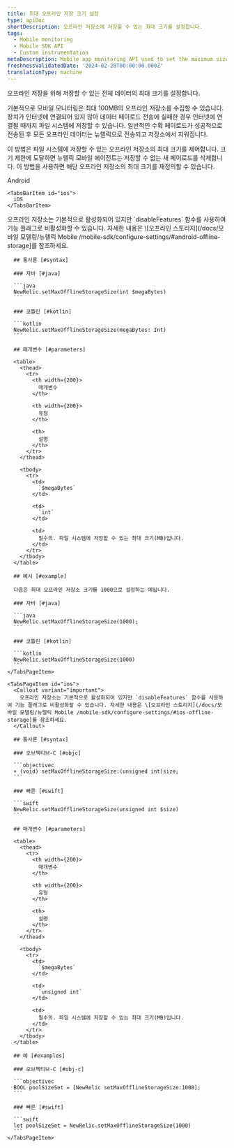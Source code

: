 ```yaml
---
title: 최대 오프라인 저장 크기 설정
type: apiDoc
shortDescription: 오프라인 저장소에 저장할 수 있는 최대 크기를 설정합니다.
tags:
  - Mobile monitoring
  - Mobile SDK API
  - Custom instrumentation
metaDescription: Mobile app monitoring API used to set the maximum size of offline storage.
freshnessValidatedDate: '2024-02-28T00:00:00.000Z'
translationType: machine
---
```


오프라인 저장을 위해 저장할 수 있는 전체 데이터의 최대 크기를 설정합니다.

기본적으로 모바일 모니터링은 최대 100MB의 오프라인 저장소를 수집할 수 있습니다. 장치가 인터넷에 연결되어 있지 않아 데이터 페이로드 전송에 실패한 경우 인터넷에 연결될 때까지 파일 시스템에 저장할 수 있습니다. 일반적인 수확 페이로드가 성공적으로 전송된 후 모든 오프라인 데이터는 뉴렐릭으로 전송되고 저장소에서 지워집니다.

이 방법은 파일 시스템에 저장할 수 있는 오프라인 저장소의 최대 크기를 제어합니다. 크기 제한에 도달하면 뉴렐릭 모바일 에이전트는 저장할 수 없는 새 페이로드를 삭제합니다. 이 방법을 사용하면 해당 오프라인 저장소의 최대 크기를 재정의할 수 있습니다.

<Tabs>
  <TabsBar>
    <TabsBarItem id="android">
      Android
    </TabsBarItem>

    <TabsBarItem id="ios">
      iOS
    </TabsBarItem>
  </TabsBar>

  <TabsPages>
    <TabsPageItem id="android">
      <Callout variant="important">
        오프라인 저장소는 기본적으로 활성화되어 있지만 `disableFeatures` 함수를 사용하여 기능 플래그로 비활성화할 수 있습니다. 자세한 내용은 \[오프라인 스토리지](/docs/모바일 모델링/뉴렐릭 Mobile /mobile-sdk/configure-settings/#android-offline-storage]를 참조하세요.
      </Callout>

      ## 통사론 [#syntax]

      ### 자바 [#java]

      ```java
      NewRelic.setMaxOfflineStorageSize(int $megaBytes)
      ```

      ### 코틀린 [#kotlin]

      ```kotlin
      NewRelic.setMaxOfflineStorageSize(megaBytes: Int)
      ```

      ## 매개변수 [#parameters]

      <table>
        <thead>
          <tr>
            <th width={200}>
              매개변수
            </th>

            <th width={200}>
              유형
            </th>

            <th>
              설명
            </th>
          </tr>
        </thead>

        <tbody>
          <tr>
            <td>
              `$megaBytes`
            </td>

            <td>
              `int`
            </td>

            <td>
              필수의. 파일 시스템에 저장할 수 있는 최대 크기(MB)입니다.
            </td>
          </tr>
        </tbody>
      </table>

      ## 예시 [#example]

      다음은 최대 오프라인 저장소 크기를 1000으로 설정하는 예입니다.

      ### 자바 [#java]

      ```java
      NewRelic.setMaxOfflineStorageSize(1000);
      ```

      ### 코틀린 [#kotlin]

      ```kotlin
      NewRelic.setMaxOfflineStorageSize(1000)
      ```
    </TabsPageItem>

    <TabsPageItem id="ios">
      <Callout variant="important">
        오프라인 저장소는 기본적으로 활성화되어 있지만 `disableFeatures` 함수를 사용하여 기능 플래그로 비활성화할 수 있습니다. 자세한 내용은 \[오프라인 스토리지](/docs/모바일 모델링/뉴렐릭 Mobile /mobile-sdk/configure-settings/#ios-offline-storage]를 참조하세요.
      </Callout>

      ## 통사론 [#syntax]

      ### 오브젝티브-C [#objc]

      ```objectivec
      + (void) setMaxOfflineStorageSize:(unsigned int)size;
      ```

      ### 빠른 [#swift]

      ```swift
      NewRelic.setMaxOfflineStorageSize(unsigned int $size)
      ```

      ## 매개변수 [#parameters]

      <table>
        <thead>
          <tr>
            <th width={200}>
              매개변수
            </th>

            <th width={200}>
              유형
            </th>

            <th>
              설명
            </th>
          </tr>
        </thead>

        <tbody>
          <tr>
            <td>
              `$megaBytes`
            </td>

            <td>
              `unsigned int`
            </td>

            <td>
              필수의. 파일 시스템에 저장할 수 있는 최대 크기(MB)입니다.
            </td>
          </tr>
        </tbody>
      </table>

      ## 예 [#examples]

      ### 오브젝티브-C [#obj-c]

      ```objectivec
      BOOL poolSizeSet = [NewRelic setMaxOfflineStorageSize:1000];
      ```

      ### 빠른 [#swift]

      ```swift
      let poolSizeSet = NewRelic.setMaxOfflineStorageSize(1000)
      ```
    </TabsPageItem>
  </TabsPages>
</Tabs>